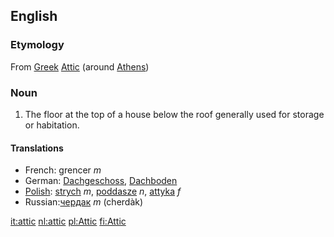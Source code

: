 ==English==
===Etymology===
From [[Greek]] [[Attic]] (around [[Athens]])
===Noun===
#The floor at the top of a house below the roof generally used for storage or habitation.
====Translations====
*French: grencer ''m''
*German: [[Dachgeschoss]], [[Dachboden]]
*[[Polish]]: [[strych]] ''m'', [[poddasze]] ''n'', [[attyka]] ''f''
*Russian:[[чердак]] ''m'' (cherdàk)

[[it:attic]]
[[nl:attic]]
[[pl:Attic]]
[[fi:Attic]]